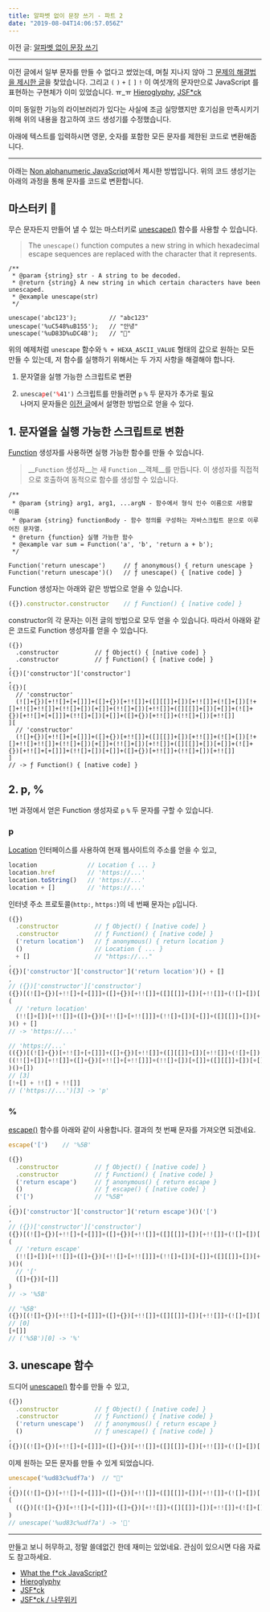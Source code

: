 ```yaml
---
title: 알파벳 없이 문장 쓰기 - 파트 2
date: "2019-08-04T14:06:57.056Z"
---
```



이전 글: [알파벳 없이 문장 쓰기](/writing-a-sentence-without-using-the-alphabet/)

---

이전 글에서 일부 문자를 만들 수 없다고 썼었는데, 며칠 지나지 않아 그 [문제의 해결법을 제시한 글](http://patriciopalladino.com/blog/2012/08/09/non-alphanumeric-javascript.html)을 찾았습니다. 그리고 `(` `)` `+` `[` `]` `!` 이 여섯개의 문자만으로 JavaScript 를 표현하는 구현체가 이미 있었습니다. ㅠ_ㅠ [Hieroglyphy](http://patriciopalladino.com/files/hieroglyphy/), [JSF*ck](http://www.jsfuck.com/)

이미 동일한 기능의 라이브러리가 있다는 사실에 조금 실망했지만 호기심을 만족시키기 위해 위의 내용을 참고하여 코드 생성기를 수정했습니다.

아래에 텍스트를 입력하시면 영문, 숫자를 포함한 모든 문자를 제한된 코드로 변환해줍니다.

<GeneratorV2 />

---

아래는 [Non alphanumeric JavaScript](http://patriciopalladino.com/blog/2012/08/09/non-alphanumeric-javascript.html)에서 제시한 방법입니다. 위의 코드 생성기는 아래의 과정을 통해 문자를 코드로 변환합니다.

## 마스터키 🔑

무슨 문자든지 만들어 낼 수 있는 마스터키로 [unescape()](https://developer.mozilla.org/docs/Web/JavaScript/Reference/Global_Objects/unescape) 함수를 사용할 수 있습니다.

> The `unescape()` function computes a new string in which hexadecimal escape sequences are replaced with the character that it represents.

```javascript{7-8}
/**
 * @param {string} str - A string to be decoded.
 * @return {string} A new string in which certain characters have been unescaped.
 * @example unescape(str)
 */

unescape('abc123');         // "abc123"
unescape('%uC548%uB155');   // "안녕"
unescape('%uD83D%uDC4B');   // "👋"
```

위의 예제처럼 `unescape` 함수와 `% + HEXA_ASCII_VALUE` 형태의 값으로 원하는 모든 만들 수 있는데, 저 함수를 실행하기 위해서는 두 가지 사항을 해결해야 합니다.

1. 문자열을 실행 가능한 스크립트로 변환

2. <code>unesca<span style="color:red">p</span>e('<span style="color:red">%</span>41')</code> 스크립트를 만들려면 <code>p</code> <code>%</code> 두 문자가 추가로 필요<br />나머지 문자들은 <a href="/writing-a-sentence-without-using-the-alphabet">이전 글</a>에서 설명한 방법으로 얻을 수 있다.

## 1. 문자열을 실행 가능한 스크립트로 변환

[Function](https://developer.mozilla.org/docs/Web/JavaScript/Reference/Global_Objects/Function) 생성자를 사용하면 실행 가능한 함수를 만들 수 있습니다.

> __`Function` 생성자__는 새 `Function` __객체__를 만듭니다. 이 생성자를 직접적으로 호출하여 동적으로 함수를 생성할 수 있습니다.

<!-- > The __`Function` constructor__ creates a new `Function` __object__. Calling the constructor directly can create functions dynamically. -->


```javascript{8}
/**
 * @param {string} arg1, arg1, ...argN - 함수에서 형식 인수 이름으로 사용할 이름
 * @param {string} functionBody - 함수 정의를 구성하는 자바스크립트 문으로 이루어진 문자열.
 * @return {function} 실행 가능한 함수
 * @example var sum = Function('a', 'b', 'return a + b');
 */

Function('return unescape')     // ƒ anonymous() { return unescape }
Function('return unescape')()   // ƒ unescape() { [native code] }
```

Function 생성자는 아래와 같은 방법으로 얻을 수 있습니다.

```js
({}).constructor.constructor    // ƒ Function() { [native code] }
```

constructor의 각 문자는 이전 글의 방법으로 모두 얻을 수 있습니다.
따라서 아래와 같은 코드로 Function 생성자를 얻을 수 있습니다.

```javascript{6-12}
({})
  .constructor          // ƒ Object() { [native code] }
  .constructor          // ƒ Function() { [native code] }
,
({})['constructor']['constructor']
,
({})[
  // 'constructor'
  (![]+{})[+!![]+[+[]]]+([]+{})[+!![]]+([][[]]+[])[+!![]]+(![]+[])[!+[]+!![]+!![]]+(!![]+[])[+[]]+(!![]+[])[+!![]]+([][[]]+[])[+[]]+(![]+{})[+!![]+[+[]]]+(!![]+[])[+[]]+([]+{})[+!![]]+(!![]+[])[+!![]]
][
  // 'constructor'
  (![]+{})[+!![]+[+[]]]+([]+{})[+!![]]+([][[]]+[])[+!![]]+(![]+[])[!+[]+!![]+!![]]+(!![]+[])[+[]]+(!![]+[])[+!![]]+([][[]]+[])[+[]]+(![]+{})[+!![]+[+[]]]+(!![]+[])[+[]]+([]+{})[+!![]]+(!![]+[])[+!![]]
]
// -> ƒ Function() { [native code] }
```


## 2. p, %

1번 과정에서 얻은 Function 생성자로 `p` `%` 두 문자를 구할 수 있습니다.

### p

[Location](https://developer.mozilla.org/docs/Web/API/Location) 인터페이스를 사용하여 현재 웹사이트의 주소를 얻을 수 있고,

```javascript
location              // Location { ... }
location.href         // 'https://...'
location.toString()   // 'https://...'
location + []         // 'https://...'
```

인터넷 주소 프로토콜(`http:`, `https:`)의 네 번째 문자는 `p`입니다.

```javascript
({})
  .constructor          // ƒ Object() { [native code] }
  .constructor          // ƒ Function() { [native code] }
  ('return location')   // ƒ anonymous() { return location }
  ()                    // Location { ... }
  + []                  // "https://..."
,
({})['constructor']['constructor']('return location')() + []
,
// ({})['constructor']['constructor']
({})[(![]+{})[+!![]+[+[]]]+([]+{})[+!![]]+([][[]]+[])[+!![]]+(![]+[])[!+[]+!![]+!![]]+(!![]+[])[+[]]+(!![]+[])[+!![]]+([][[]]+[])[+[]]+(![]+{})[+!![]+[+[]]]+(!![]+[])[+[]]+([]+{})[+!![]]+(!![]+[])[+!![]]][(![]+{})[+!![]+[+[]]]+([]+{})[+!![]]+([][[]]+[])[+!![]]+(![]+[])[!+[]+!![]+!![]]+(!![]+[])[+[]]+(!![]+[])[+!![]]+([][[]]+[])[+[]]+(![]+{})[+!![]+[+[]]]+(!![]+[])[+[]]+([]+{})[+!![]]+(!![]+[])[+!![]]]
(
  // 'return location'
  (!![]+[])[+!![]]+([]+{})[+!![]+[+!![]]]+(!![]+[])[+[]]+([][[]]+[])[+[]]+(!![]+[])[+!![]]+([][[]]+[])[+!![]]+(+{}+{})[+!![]+[+[]]]+(![]+[])[!+[]+!![]]+([]+{})[+!![]]+(![]+{})[+!![]+[+[]]]+(![]+[])[+!![]]+(!![]+[])[+[]]+(![]+[]+[][[]])[+!![]+[+[]]]+([]+{})[+!![]]+([][[]]+[])[+!![]]
)() + []
// -> 'https://...'
```

```javascript
// 'https://...'
(({})[(![]+{})[+!![]+[+[]]]+([]+{})[+!![]]+([][[]]+[])[+!![]]+(![]+[])[!+[]+!![]+!![]]+(!![]+[])[+[]]+(!![]+[])[+!![]]+([][[]]+[])[+[]]+(![]+{})[+!![]+[+[]]]+(!![]+[])[+[]]+([]+{})[+!![]]+(!![]+[])[+!![]]][(![]+{})[+!![]+[+[]]]+([]+{})[+!![]]+([][[]]+[])[+!![]]+(![]+[])[!+[]+!![]+!![]]+(!![]+[])[+[]]+(!![]+[])[+!![]]+([][[]]+[])[+[]]+(![]+{})[+!![]+[+[]]]+(!![]+[])[+[]]+([]+{})[+!![]]+(!![]+[])[+!![]]]
((!![]+[])[+!![]]+([]+{})[+!![]+[+!![]]]+(!![]+[])[+[]]+([][[]]+[])[+[]]+(!![]+[])[+!![]]+([][[]]+[])[+!![]]+(+{}+{})[+!![]+[+[]]]+(![]+[])[!+[]+!![]]+([]+{})[+!![]]+(![]+{})[+!![]+[+[]]]+(![]+[])[+!![]]+(!![]+[])[+[]]+(![]+[]+[][[]])[+!![]+[+[]]]+([]+{})[+!![]]+([][[]]+[])[+!![]]
)()+[])
// [3]
[!+[] + !![] + !![]]
// ('https://...')[3] -> 'p'
```

### %

[escape()](https://developer.mozilla.org/docs/Web/JavaScript/Reference/Global_Objects/escape) 함수를 아래와 같이 사용합니다.
결과의 첫 번째 문자를 가져오면 되겠네요.

```javascript
escape('[')    // '%5B'
```

```javascript
({})
  .constructor          // ƒ Object() { [native code] }
  .constructor          // ƒ Function() { [native code] }
  ('return escape')     // ƒ anonymous() { return escape }
  ()                    // ƒ escape() { [native code] }
  ('[')                 // "%5B"
,
({})['constructor']['constructor']('return escape')()('[')
,
// ({})['constructor']['constructor']
({})[(![]+{})[+!![]+[+[]]]+([]+{})[+!![]]+([][[]]+[])[+!![]]+(![]+[])[!+[]+!![]+!![]]+(!![]+[])[+[]]+(!![]+[])[+!![]]+([][[]]+[])[+[]]+(![]+{})[+!![]+[+[]]]+(!![]+[])[+[]]+([]+{})[+!![]]+(!![]+[])[+!![]]][(![]+{})[+!![]+[+[]]]+([]+{})[+!![]]+([][[]]+[])[+!![]]+(![]+[])[!+[]+!![]+!![]]+(!![]+[])[+[]]+(!![]+[])[+!![]]+([][[]]+[])[+[]]+(![]+{})[+!![]+[+[]]]+(!![]+[])[+[]]+([]+{})[+!![]]+(!![]+[])[+!![]]]
(
  // 'return escape'
  (!![]+[])[+!![]]+([]+{})[+!![]+[+!![]]]+(!![]+[])[+[]]+([][[]]+[])[+[]]+(!![]+[])[+!![]]+([][[]]+[])[+!![]]+(+{}+{})[+!![]+[+[]]]+([]+{})[+!![]+[+!![]]]+(![]+[])[!+[]+!![]+!![]]+(![]+{})[+!![]+[+[]]]+(![]+[])[+!![]]+(({})[(![]+{})[+!![]+[+[]]]+([]+{})[+!![]]+([][[]]+[])[+!![]]+(![]+[])[!+[]+!![]+!![]]+(!![]+[])[+[]]+(!![]+[])[+!![]]+([][[]]+[])[+[]]+(![]+{})[+!![]+[+[]]]+(!![]+[])[+[]]+([]+{})[+!![]]+(!![]+[])[+!![]]][(![]+{})[+!![]+[+[]]]+([]+{})[+!![]]+([][[]]+[])[+!![]]+(![]+[])[!+[]+!![]+!![]]+(!![]+[])[+[]]+(!![]+[])[+!![]]+([][[]]+[])[+[]]+(![]+{})[+!![]+[+[]]]+(!![]+[])[+[]]+([]+{})[+!![]]+(!![]+[])[+!![]]]((!![]+[])[+!![]]+([]+{})[+!![]+[+!![]]]+(!![]+[])[+[]]+([][[]]+[])[+[]]+(!![]+[])[+!![]]+([][[]]+[])[+!![]]+(+{}+{})[+!![]+[+[]]]+(![]+[])[!+[]+!![]]+([]+{})[+!![]]+(![]+{})[+!![]+[+[]]]+(![]+[])[+!![]]+(!![]+[])[+[]]+(![]+[]+[][[]])[+!![]+[+[]]]+([]+{})[+!![]]+([][[]]+[])[+!![]])()+[])[+(!+[]+!![]+!![])]+([]+{})[+!![]+[+!![]]]
)()(
  // '['
  ([]+{})[+[]]
)
// -> '%5B'
```

```javascript
// '%5B'
({})[(![]+{})[+!![]+[+[]]]+([]+{})[+!![]]+([][[]]+[])[+!![]]+(![]+[])[!+[]+!![]+!![]]+(!![]+[])[+[]]+(!![]+[])[+!![]]+([][[]]+[])[+[]]+(![]+{})[+!![]+[+[]]]+(!![]+[])[+[]]+([]+{})[+!![]]+(!![]+[])[+!![]]][(![]+{})[+!![]+[+[]]]+([]+{})[+!![]]+([][[]]+[])[+!![]]+(![]+[])[!+[]+!![]+!![]]+(!![]+[])[+[]]+(!![]+[])[+!![]]+([][[]]+[])[+[]]+(![]+{})[+!![]+[+[]]]+(!![]+[])[+[]]+([]+{})[+!![]]+(!![]+[])[+!![]]]((!![]+[])[+!![]]+([]+{})[+!![]+[+!![]]]+(!![]+[])[+[]]+([][[]]+[])[+[]]+(!![]+[])[+!![]]+([][[]]+[])[+!![]]+(+{}+{})[+!![]+[+[]]]+([]+{})[+!![]+[+!![]]]+(![]+[])[!+[]+!![]+!![]]+(![]+{})[+!![]+[+[]]]+(![]+[])[+!![]]+(({})[(![]+{})[+!![]+[+[]]]+([]+{})[+!![]]+([][[]]+[])[+!![]]+(![]+[])[!+[]+!![]+!![]]+(!![]+[])[+[]]+(!![]+[])[+!![]]+([][[]]+[])[+[]]+(![]+{})[+!![]+[+[]]]+(!![]+[])[+[]]+([]+{})[+!![]]+(!![]+[])[+!![]]][(![]+{})[+!![]+[+[]]]+([]+{})[+!![]]+([][[]]+[])[+!![]]+(![]+[])[!+[]+!![]+!![]]+(!![]+[])[+[]]+(!![]+[])[+!![]]+([][[]]+[])[+[]]+(![]+{})[+!![]+[+[]]]+(!![]+[])[+[]]+([]+{})[+!![]]+(!![]+[])[+!![]]]((!![]+[])[+!![]]+([]+{})[+!![]+[+!![]]]+(!![]+[])[+[]]+([][[]]+[])[+[]]+(!![]+[])[+!![]]+([][[]]+[])[+!![]]+(+{}+{})[+!![]+[+[]]]+(![]+[])[!+[]+!![]]+([]+{})[+!![]]+(![]+{})[+!![]+[+[]]]+(![]+[])[+!![]]+(!![]+[])[+[]]+(![]+[]+[][[]])[+!![]+[+[]]]+([]+{})[+!![]]+([][[]]+[])[+!![]])()+[])[+(!+[]+!![]+!![])]+([]+{})[+!![]+[+!![]]])()(([]+{})[+[]])
// [0]
[+[]]
// ('%5B')[0] -> '%'
```

## 3. unescape 함수

드디어 [unescape()](https://developer.mozilla.org/docs/Web/JavaScript/Reference/Global_Objects/unescape) 함수를 만들 수 있고,

```javascript
({})
  .constructor          // ƒ Object() { [native code] }
  .constructor          // ƒ Function() { [native code] }
  ('return unescape')   // ƒ anonymous() { return escape }
  ()                    // ƒ unescape() { [native code] }
,
({})[(![]+{})[+!![]+[+[]]]+([]+{})[+!![]]+([][[]]+[])[+!![]]+(![]+[])[!+[]+!![]+!![]]+(!![]+[])[+[]]+(!![]+[])[+!![]]+([][[]]+[])[+[]]+(![]+{})[+!![]+[+[]]]+(!![]+[])[+[]]+([]+{})[+!![]]+(!![]+[])[+!![]]][(![]+{})[+!![]+[+[]]]+([]+{})[+!![]]+([][[]]+[])[+!![]]+(![]+[])[!+[]+!![]+!![]]+(!![]+[])[+[]]+(!![]+[])[+!![]]+([][[]]+[])[+[]]+(![]+{})[+!![]+[+[]]]+(!![]+[])[+[]]+([]+{})[+!![]]+(!![]+[])[+!![]]]((!![]+[])[+!![]]+([]+{})[+!![]+[+!![]]]+(!![]+[])[+[]]+([][[]]+[])[+[]]+(!![]+[])[+!![]]+([][[]]+[])[+!![]]+(+{}+{})[+!![]+[+[]]]+([][[]]+[])[+[]]+([][[]]+[])[+!![]]+([]+{})[+!![]+[+!![]]]+(![]+[])[!+[]+!![]+!![]]+(![]+{})[+!![]+[+[]]]+(![]+[])[+!![]]+(({})[(![]+{})[+!![]+[+[]]]+([]+{})[+!![]]+([][[]]+[])[+!![]]+(![]+[])[!+[]+!![]+!![]]+(!![]+[])[+[]]+(!![]+[])[+!![]]+([][[]]+[])[+[]]+(![]+{})[+!![]+[+[]]]+(!![]+[])[+[]]+([]+{})[+!![]]+(!![]+[])[+!![]]][(![]+{})[+!![]+[+[]]]+([]+{})[+!![]]+([][[]]+[])[+!![]]+(![]+[])[!+[]+!![]+!![]]+(!![]+[])[+[]]+(!![]+[])[+!![]]+([][[]]+[])[+[]]+(![]+{})[+!![]+[+[]]]+(!![]+[])[+[]]+([]+{})[+!![]]+(!![]+[])[+!![]]]((!![]+[])[+!![]]+([]+{})[+!![]+[+!![]]]+(!![]+[])[+[]]+([][[]]+[])[+[]]+(!![]+[])[+!![]]+([][[]]+[])[+!![]]+(+{}+{})[+!![]+[+[]]]+(![]+[])[!+[]+!![]]+([]+{})[+!![]]+(![]+{})[+!![]+[+[]]]+(![]+[])[+!![]]+(!![]+[])[+[]]+(![]+[]+[][[]])[+!![]+[+[]]]+([]+{})[+!![]]+([][[]]+[])[+!![]])()+[])[!+[]+!![]+!![]]+([]+{})[+!![]+[+!![]]])()
```

이제 원하는 모든 문자를 만들 수 있게 되었습니다.

```javascript
unescape('%ud83c%udf7a')  // "🍺"
,
({})[(![]+{})[+!![]+[+[]]]+([]+{})[+!![]]+([][[]]+[])[+!![]]+(![]+[])[!+[]+!![]+!![]]+(!![]+[])[+[]]+(!![]+[])[+!![]]+([][[]]+[])[+[]]+(![]+{})[+!![]+[+[]]]+(!![]+[])[+[]]+([]+{})[+!![]]+(!![]+[])[+!![]]][(![]+{})[+!![]+[+[]]]+([]+{})[+!![]]+([][[]]+[])[+!![]]+(![]+[])[!+[]+!![]+!![]]+(!![]+[])[+[]]+(!![]+[])[+!![]]+([][[]]+[])[+[]]+(![]+{})[+!![]+[+[]]]+(!![]+[])[+[]]+([]+{})[+!![]]+(!![]+[])[+!![]]]((!![]+[])[+!![]]+([]+{})[+!![]+[+!![]]]+(!![]+[])[+[]]+([][[]]+[])[+[]]+(!![]+[])[+!![]]+([][[]]+[])[+!![]]+(+{}+{})[+!![]+[+[]]]+([][[]]+[])[+[]]+([][[]]+[])[+!![]]+([]+{})[+!![]+[+!![]]]+(![]+[])[!+[]+!![]+!![]]+(![]+{})[+!![]+[+[]]]+(![]+[])[+!![]]+(({})[(![]+{})[+!![]+[+[]]]+([]+{})[+!![]]+([][[]]+[])[+!![]]+(![]+[])[!+[]+!![]+!![]]+(!![]+[])[+[]]+(!![]+[])[+!![]]+([][[]]+[])[+[]]+(![]+{})[+!![]+[+[]]]+(!![]+[])[+[]]+([]+{})[+!![]]+(!![]+[])[+!![]]][(![]+{})[+!![]+[+[]]]+([]+{})[+!![]]+([][[]]+[])[+!![]]+(![]+[])[!+[]+!![]+!![]]+(!![]+[])[+[]]+(!![]+[])[+!![]]+([][[]]+[])[+[]]+(![]+{})[+!![]+[+[]]]+(!![]+[])[+[]]+([]+{})[+!![]]+(!![]+[])[+!![]]]((!![]+[])[+!![]]+([]+{})[+!![]+[+!![]]]+(!![]+[])[+[]]+([][[]]+[])[+[]]+(!![]+[])[+!![]]+([][[]]+[])[+!![]]+(+{}+{})[+!![]+[+[]]]+(![]+[])[!+[]+!![]]+([]+{})[+!![]]+(![]+{})[+!![]+[+[]]]+(![]+[])[+!![]]+(!![]+[])[+[]]+(![]+[]+[][[]])[+!![]+[+[]]]+([]+{})[+!![]]+([][[]]+[])[+!![]])()+[])[!+[]+!![]+!![]]+([]+{})[+!![]+[+!![]]])()
(
  (({})[(![]+{})[+!![]+[+[]]]+([]+{})[+!![]]+([][[]]+[])[+!![]]+(![]+[])[!+[]+!![]+!![]]+(!![]+[])[+[]]+(!![]+[])[+!![]]+([][[]]+[])[+[]]+(![]+{})[+!![]+[+[]]]+(!![]+[])[+[]]+([]+{})[+!![]]+(!![]+[])[+!![]]][(![]+{})[+!![]+[+[]]]+([]+{})[+!![]]+([][[]]+[])[+!![]]+(![]+[])[!+[]+!![]+!![]]+(!![]+[])[+[]]+(!![]+[])[+!![]]+([][[]]+[])[+[]]+(![]+{})[+!![]+[+[]]]+(!![]+[])[+[]]+([]+{})[+!![]]+(!![]+[])[+!![]]]((!![]+[])[+!![]]+([]+{})[+!![]+[+!![]]]+(!![]+[])[+[]]+([][[]]+[])[+[]]+(!![]+[])[+!![]]+([][[]]+[])[+!![]]+(+{}+{})[+!![]+[+[]]]+([]+{})[+!![]+[+!![]]]+(![]+[])[!+[]+!![]+!![]]+(![]+{})[+!![]+[+[]]]+(![]+[])[+!![]]+(({})[(![]+{})[+!![]+[+[]]]+([]+{})[+!![]]+([][[]]+[])[+!![]]+(![]+[])[!+[]+!![]+!![]]+(!![]+[])[+[]]+(!![]+[])[+!![]]+([][[]]+[])[+[]]+(![]+{})[+!![]+[+[]]]+(!![]+[])[+[]]+([]+{})[+!![]]+(!![]+[])[+!![]]][(![]+{})[+!![]+[+[]]]+([]+{})[+!![]]+([][[]]+[])[+!![]]+(![]+[])[!+[]+!![]+!![]]+(!![]+[])[+[]]+(!![]+[])[+!![]]+([][[]]+[])[+[]]+(![]+{})[+!![]+[+[]]]+(!![]+[])[+[]]+([]+{})[+!![]]+(!![]+[])[+!![]]]((!![]+[])[+!![]]+([]+{})[+!![]+[+!![]]]+(!![]+[])[+[]]+([][[]]+[])[+[]]+(!![]+[])[+!![]]+([][[]]+[])[+!![]]+(+{}+{})[+!![]+[+[]]]+(![]+[])[!+[]+!![]]+([]+{})[+!![]]+(![]+{})[+!![]+[+[]]]+(![]+[])[+!![]]+(!![]+[])[+[]]+(![]+[]+[][[]])[+!![]+[+[]]]+([]+{})[+!![]]+([][[]]+[])[+!![]])()+[])[+(!+[]+!![]+!![])]+([]+{})[+!![]+[+!![]]])()(([]+{})[+[]]))[+[]]+([][[]]+[])[+[]]+([][[]]+[])[!+[]+!![]]+((!+[]+!![])**(!+[]+!![]+!![])+[!+[]+!![]+!![]])+(![]+{})[+!![]+[+[]]]+(({})[(![]+{})[+!![]+[+[]]]+([]+{})[+!![]]+([][[]]+[])[+!![]]+(![]+[])[!+[]+!![]+!![]]+(!![]+[])[+[]]+(!![]+[])[+!![]]+([][[]]+[])[+[]]+(![]+{})[+!![]+[+[]]]+(!![]+[])[+[]]+([]+{})[+!![]]+(!![]+[])[+!![]]][(![]+{})[+!![]+[+[]]]+([]+{})[+!![]]+([][[]]+[])[+!![]]+(![]+[])[!+[]+!![]+!![]]+(!![]+[])[+[]]+(!![]+[])[+!![]]+([][[]]+[])[+[]]+(![]+{})[+!![]+[+[]]]+(!![]+[])[+[]]+([]+{})[+!![]]+(!![]+[])[+!![]]]((!![]+[])[+!![]]+([]+{})[+!![]+[+!![]]]+(!![]+[])[+[]]+([][[]]+[])[+[]]+(!![]+[])[+!![]]+([][[]]+[])[+!![]]+(+{}+{})[+!![]+[+[]]]+([]+{})[+!![]+[+!![]]]+(![]+[])[!+[]+!![]+!![]]+(![]+{})[+!![]+[+[]]]+(![]+[])[+!![]]+(({})[(![]+{})[+!![]+[+[]]]+([]+{})[+!![]]+([][[]]+[])[+!![]]+(![]+[])[!+[]+!![]+!![]]+(!![]+[])[+[]]+(!![]+[])[+!![]]+([][[]]+[])[+[]]+(![]+{})[+!![]+[+[]]]+(!![]+[])[+[]]+([]+{})[+!![]]+(!![]+[])[+!![]]][(![]+{})[+!![]+[+[]]]+([]+{})[+!![]]+([][[]]+[])[+!![]]+(![]+[])[!+[]+!![]+!![]]+(!![]+[])[+[]]+(!![]+[])[+!![]]+([][[]]+[])[+[]]+(![]+{})[+!![]+[+[]]]+(!![]+[])[+[]]+([]+{})[+!![]]+(!![]+[])[+!![]]]((!![]+[])[+!![]]+([]+{})[+!![]+[+!![]]]+(!![]+[])[+[]]+([][[]]+[])[+[]]+(!![]+[])[+!![]]+([][[]]+[])[+!![]]+(+{}+{})[+!![]+[+[]]]+(![]+[])[!+[]+!![]]+([]+{})[+!![]]+(![]+{})[+!![]+[+[]]]+(![]+[])[+!![]]+(!![]+[])[+[]]+(![]+[]+[][[]])[+!![]+[+[]]]+([]+{})[+!![]]+([][[]]+[])[+!![]])()+[])[+(!+[]+!![]+!![])]+([]+{})[+!![]+[+!![]]])()(([]+{})[+[]]))[+[]]+([][[]]+[])[+[]]+([][[]]+[])[!+[]+!![]]+(![]+[])[+[]]+((+!![]+[+[]])-(!+[]+!![]+!![]))+(![]+[])[+!![]]
)
// unescape('%ud83c%udf7a') -> '🍺'
```
---

만들고 보니 허무하고, 정말 쓸데없긴 한데 재미는 있었네요. 관심이 있으시면 다음 자료도 참고하세요.

- [What the f*ck JavaScript?](https://github.com/denysdovhan/wtfjs)
- [Hieroglyphy](http://patriciopalladino.com/files/hieroglyphy/)
- [JSF*ck](http://www.jsfuck.com/)
- [JSF*ck / 나무위키](https://namu.wiki/w/JSFuck)
